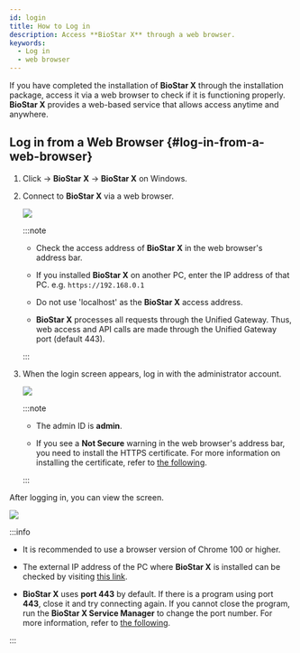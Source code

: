 ```yaml
---
id: login
title: How to Log in
description: Access **BioStar X** through a web browser.
keywords:
  - Log in
  - web browser
---
```


If you have completed the installation of **BioStar X** through the installation package, access it via a web browser to check if it is functioning properly. **BioStar X** provides a web-based service that allows access anytime and anywhere.

## Log in from a Web Browser {#log-in-from-a-web-browser}

1. Click <Start/> → **BioStar X** → **BioStar X** on Windows. 

2. Connect to **BioStar X** via a web browser.

   <Image src='/img/common/biostarx-login-web-browser-ip-address.png' />

   :::note

   * Check the access address of **BioStar X** in the web browser's address bar.

   * If you installed **BioStar X** on another PC, enter the IP address of that PC. e.g. `https://192.168.0.1`

   * Do not use 'localhost' as the **BioStar X** access address.

   * **BioStar X** processes all requests through the Unified Gateway. Thus, web access and API calls are made through the Unified Gateway port (default 443).

   :::

3. When the login screen appears, log in with the administrator account.

   <Image src='/img/biostarx-login.png' />

   :::note

   * The admin ID is **admin**. 

   * If you see a **Not Secure** warning in the web browser's address bar, you need to install the HTTPS certificate. For more information on installing the certificate, refer to [the following](settings-server-https).

   :::

After logging in, you can view the <Cmd sid='shell.header.launcher' /> screen.

<Image src='/img/biostarx-main-launcher.png' alone />

:::info

* It is recommended to use a browser version of Chrome 100 or higher.

* The external IP address of the PC where **BioStar X** is installed can be checked by visiting [this link](https://whatismyipaddress.com/).

* **BioStar X** uses **port 443** by default. If there is a program using port **443**, close it and try connecting again. If you cannot close the program, run the **BioStar X Service Manager** to change the port number. For more information, refer to [the following](change-port).

:::
